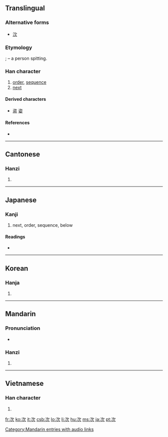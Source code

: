 {{also|㳄}}
==Translingual==
===Alternative forms===
* [[㳄]]

===Etymology===
{{Han simp|㳄|f=氵|t=冫}}; {{Han compound|冫|t1=water (simplified)|欠|t2=man|ls=p}} – a person spitting.

===Han character===
{{Han char|rn=76|rad=欠|as=02|sn=6|four=3718<sub>2</sub>|canj=戈一弓人 (IMNO), 一一弓人 (MMNO)|ids=⿰[[冫]][[欠]]}}

# [[order]], [[sequence]]
# [[next]]

====Derived characters====
* [[盗]] [[姿]] {{qualifier|simplified forms}}

====References====
* {{Han ref|kx=0565.030|dkj=15992|dj=0954.010|hdz=32133.020|uh=6B21|ud=27425|bh=A6B8|bd=42680}}

----

==Cantonese==

===Hanzi===
{{yue-hanzi|jyut=|y=chi3}}

# {{defn|Cantonese|sort=欠02}}

----

==Japanese==

===Kanji===
{{ja-kanji|grade=3|rs=欠02}}

# next, order, sequence, below

====Readings====
* {{ja-readings|on=[[じ]] (ji), [[し]] (shi)|kun=[[つぐ]] ([[tsugu]]), [[つぎ]] ([[tsugi]])}}

----

==Korean==

===Hanja===
{{ko-hanja|hangeul=차|eumhun=|rv=cha|mr=ch'a|y=cha}}

# {{defn|Korean|sort=欠02}}

----

==Mandarin==

===Pronunciation===
*{{audio|zh-cì.ogg|audio}}

===Hanzi===
{{cmn-hanzi|pin=[[cì]] ([[ci4]]), [[zí1ci]] (zi1ci2)|wg=tz'u<sup>4</sup>, <sup>2</sup>}}

# {{defn|Mandarin|sort=欠02}}

[[Category:Mandarin entries with audio links]]

----

==Vietnamese==

===Han character===
{{vi-hantu|[[thứ]], [[thớ]]|rs=欠02}}

# {{defn|Vietnamese|sort=欠02}}

[[fr:次]]
[[ko:次]]
[[it:次]]
[[csb:次]]
[[lo:次]]
[[li:次]]
[[hu:次]]
[[ms:次]]
[[ja:次]]
[[pt:次]]